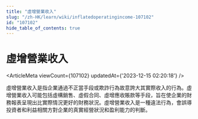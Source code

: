 ```yaml
---
title: "虛增營業收入"
slug: "/zh-HK/learn/wiki/inflatedoperatingincome-107102"
id: "107102"
hide_table_of_contents: true
---
```



<Breadcrumbs current="虛增營業收入" />

# 虛增營業收入

<ArticleMeta viewCount={107102} updatedAt={'2023-12-15 02:20:18'} />
<div className='border-solid border-b border-t-0 my-4 border-[var(--ifm-color-gray-300)]' />

虛增營業收入是指企業通過不正當手段或欺詐行為故意誇大其實際收入的行為。虛增營業收入可能包括虛構銷售、虛假合同、虛增應收賬款等手段，旨在使企業的財務報表呈現出比實際情況更好的財務狀況。虛增營業收入是一種違法行為，會誤導投資者和利益相關方對企業的真實經營狀況和盈利能力的判斷。
